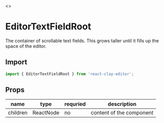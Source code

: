 
<Meta title="API/EditorTextFieldRoot" />

<Story name="Page">
  <></>
</Story>

# EditorTextFieldRoot

The container of scrollable text fields. This grows taller until it fills up the space of the editor.


<div style={{ display: 'flex', justifyContent: 'center' }}>
  <ApiExplanation colorized="scrollable-container" />
</div>

## Import

```ts
import { EditorTextFieldRoot } from 'react-clay-editor';
```

## Props

| name     | type      | requried | description              |
| -------- | --------- | -------- | ------------------------ |
| children | ReactNode | no       | content of the component |
